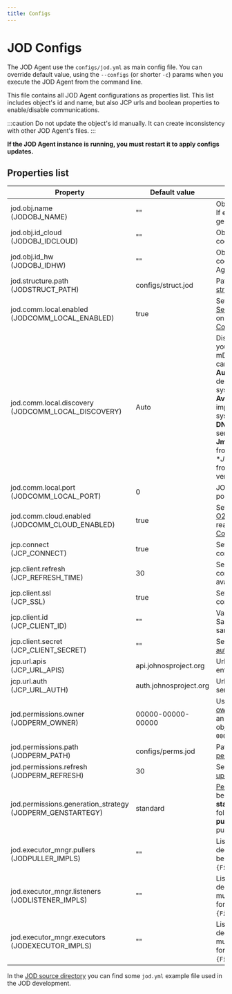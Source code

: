```yaml
---
title: Configs
---
```

# JOD Configs

The JOD Agent use the ```configs/jod.yml``` as main config file.
You can override default value, using the ```--configs``` (or shorter ```-c```) params when you execute the JOD Agent from the command line.

This file contains all JOD Agent configurations as properties list. This list includes object's id and name, but also JCP urls and boolean properties to enable/disable communications.

:::caution
Do not update the object's id manually. It can create inconsistency with other JOD Agent's files.
:::

**If the JOD Agent instance is running, you must restart it to apply configs updates.**

## Properties list

| Property | Default value | Description |
|---|---|---|
| jod.obj.name<br/>(JODOBJ_NAME)                                    | ""                        | Object's name displayed to End User. If empty a random name will be generated. |
| jod.obj.id_cloud<br/>(JODOBJ_IDCLOUD)                             | ""                        | Object's id, a 17 char length unique code. **Do not edit it manually.** |
| jod.obj.id_hw<br/>(JODOBJ_IDHW)                                   | ""                        | Object's hardware id, a 5 char length code generated once for each JOD Agent. |
| jod.structure.path<br/>(JODSTRUCT_PATH)                           | configs/struct.jod        | Path for the file that define [object's structure](structure). |
| jod.comm.local.enabled<br/>(JODCOMM_LOCAL_ENABLED)                | true                      | Set 'false' to disable the [JOD Local Server](../comm#jod-local-server) and make object not reachable on local network ([Direct Communication](/what/josp/specs/comm#direct)). |
| jod.comm.local.discovery<br/>(JODCOMM_LOCAL_DISCOVERY)            | Auto                      | Discovery system implementation, you can choose between different mDNS/Bonjour implementations. It can be one of the following values:<br/>**Auto** choose the discovery system depending the detected operating system<br/>**Avahi** use the Avahi daemon implementation, common on linux system<br/>**DNSSD** the default MacOS bonjour service<br/>**JmDNS** java mDNS implementation from [jmdns](https://github.com/jmdns/jmdns) library<br/>**JmmDNS* java mDNS implementation from [jmdns](https://github.com/jmdns/jmdns) library (multiple interfaces version).  |
| jod.comm.local.port<br/>(JODCOMM_LOCAL_PORT)                      | 0                         | JOD Local server port, if ```0``` a random port will be used. |
| jod.comm.cloud.enabled<br/>(JODCOMM_CLOUD_ENABLED)                | true                      | Set 'false' to disable the [JOD Gateway O2S Client](../comm#jod-gateway-o2s-client) and make object not reachable via JCP ([Cloud Communication](/what/josp/specs/comm#cloud)). |
| jcp.connect<br/>(JCP_CONNECT)                                     | true                      | Set 'false' to prevent JOD Agent connection to [John Cloud Platform](/references/josp/jcp/). |
| jcp.client.refresh<br/>(JCP_REFRESH_TIME)                         | 30                        | Seconds between each JCP connection retry, when JCP is not available. |
| jcp.client.ssl<br/>(JCP_SSL)                                      | true                      | Set 'false' to disable SSL on communication with the JCP. |
| jcp.client.id<br/>(JCP_CLIENT_ID)                                 | ""                        | Valid client id for [JCP authentication](../comm#jcp-authentication). Same JOSP Objects/Distribution share same client id. |
| jcp.client.secret<br/>(JCP_CLIENT_SECRET)                         | ""                        | Secret associated to client id for [JCP authentication](../comm#jcp-authentication).  |
| jcp.url.apis<br/>(JCP_URL_APIS)                                   | api.johnosproject.org     | Url to use as [John Cloud Platform](/references/josp/jcp/) entrypoint |
| jcp.url.auth<br/>(JCP_URL_AUTH)                                   | auth.johnosproject.org    | Url to use as [JCP authentication](../comm#jcp-authentication) service. |
| jod.permissions.owner<br/>(JODPERM_OWNER)                         | 00000-00000-00000         | User to be considered as [object's owner](permissions#objects-owner), if the object has no owner (like an AnonymousObject during the object's registration) his value is ```00000-00000-00000```. |
| jod.permissions.path<br/>(JODPERM_PATH)                           | configs/perms.jod         | Path for the file where store [object's permissions](permissions). |
| jod.permissions.refresh<br/>(JODPERM_REFRESH)                     | 30                        | Seconds between each [permission updates](permissions#jcp-sync) check to the JCP. |
| jod.permissions.generation_strategy<br/>(JODPERM_GENSTARTEGY)     | standard                  | [Permission generation strategy](permissions#generation). It can be one of the following values:<br/>**standard** permission generated following standard permissions rules<br/>**public** permission generated following public permissions rules. |
| jod.executor_mngr.pullers<br/>(JODPULLER_IMPLS)                   | ""                        | List of JOD Agent [Puller](workers#pullers)'s declarations. Each Puller config must be expressed in the following format ```{FirmwareProto}://{FirmwareConfigs}```. |
| jod.executor_mngr.listeners<br/>(JODLISTENER_IMPLS)               | ""                        | List of JOD Agent [Listener](workers#listeners)'s declarations. Each Listener config must be expressed in the following format ```{FirmwareProto}://{FirmwareConfigs}```. |
| jod.executor_mngr.executors<br/>(JODEXECUTOR_IMPLS)               | ""                        | List of JOD Agent [Executor](workers#executors)'s declarations. Each Executor config must be expressed in the following format ```{FirmwareProto}://{FirmwareConfigs}```. |


In the [JOD source directory](https://bitbucket.org/johnosproject_shared/com.robypomper.josp/src/master/src/jospJOD/configs/) you can find some ```jod.yml``` example file used in the JOD development.